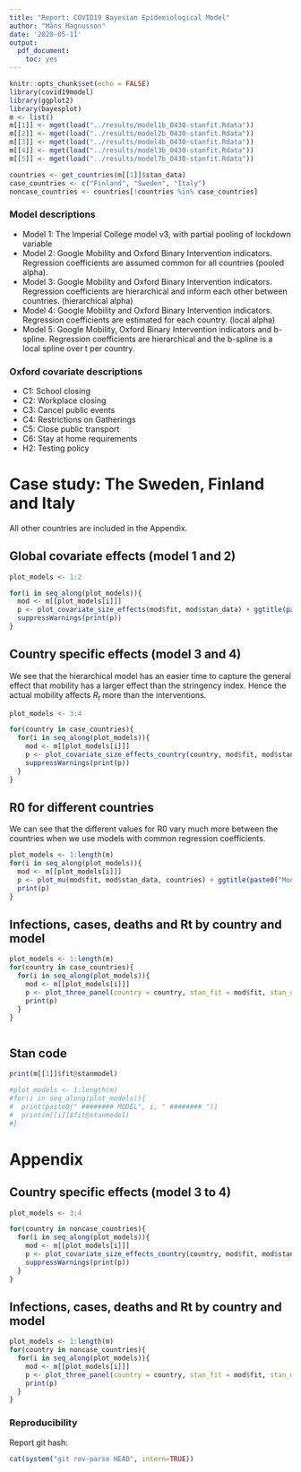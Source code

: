```yaml
---
title: "Report: COVID19 Bayesian Epidemiological Model"
author: "Måns Magnusson"
date: '2020-05-11'
output: 
  pdf_document: 
    toc: yes
---
```


```r
knitr::opts_chunk$set(echo = FALSE)
library(covid19model)
library(ggplot2)
library(bayesplot)
m <- list()
m[[1]] <- mget(load("../results/model1b_0430-stanfit.Rdata"))
m[[2]] <- mget(load("../results/model2b_0430-stanfit.Rdata"))
m[[3]] <- mget(load("../results/model4b_0430-stanfit.Rdata"))
m[[4]] <- mget(load("../results/model3b_0430-stanfit.Rdata"))
m[[5]] <- mget(load("../results/model7b_0430-stanfit.Rdata"))

countries <- get_countries(m[[1]]$stan_data)
case_countries <- c("Finland", "Sweden", "Italy")
noncase_countries <- countries[!countries %in% case_countries]
```

### Model descriptions

- Model 1: The Imperial College model v3, with partial pooling of lockdown variable
- Model 2: Google Mobility and Oxford Binary Intervention indicators. Regression coefficients are assumed common for all countries (pooled alpha).
- Model 3: Google Mobility and Oxford Binary Intervention indicators. Regression coefficients are hierarchical and inform each other between countries. (hierarchical alpha)
- Model 4: Google Mobility and Oxford Binary Intervention indicators. Regression coefficients are estimated for each country. (local alpha)
- Model 5: Google Mobility, Oxford Binary Intervention indicators and b-spline. Regression coefficients are hierarchical and the b-spline is a local spline over t per country.

### Oxford covariate descriptions

- C1: School closing
- C2: Workplace closing
- C3: Cancel public events
- C4: Restrictions on Gatherings
- C5: Close public transport
- C6: Stay at home requirements
- H2: Testing policy

# Case study: The Sweden, Finland and Italy

All other countries are included in the Appendix.

## Global covariate effects (model 1 and 2)

```r
plot_models <- 1:2

for(i in seq_along(plot_models)){
  mod <- m[[plot_models[i]]]
  p <- plot_covariate_size_effects(mod$fit, mod$stan_data) + ggtitle(paste0("Model", plot_models[i]))
  suppressWarnings(print(p))
}

```


## Country specific effects (model 3 and 4)

We see that the hierarchical model has an easier time to capture the general effect that mobility has a larger effect than the stringency index. Hence the actual mobility affects $R_t$ more than the interventions.

```r
plot_models <- 3:4

for(country in case_countries){
  for(i in seq_along(plot_models)){
    mod <- m[[plot_models[i]]]
    p <- plot_covariate_size_effects_country(country, mod$fit, mod$stan_data) + ggtitle(paste0(country, ", Model", plot_models[i]))
    suppressWarnings(print(p))
  }
}


```


## R0 for different countries

We can see that the different values for R0 vary much more between the countries when we use models with common regression coefficients.

```r
plot_models <- 1:length(m)
for(i in seq_along(plot_models)){
  mod <- m[[plot_models[i]]]
  p <- plot_mu(mod$fit, mod$stan_data, countries) + ggtitle(paste0("Model", plot_models[i]))
  print(p)
}
```



## Infections, cases, deaths and Rt by country and model

```r
plot_models <- 1:length(m)
for(country in case_countries){
  for(i in seq_along(plot_models)){
    mod <- m[[plot_models[i]]]
    p <- plot_three_panel(country = country, stan_fit = mod$fit, stan_data = mod$stan_data, daily_data = mod$daily_data, title = paste0(country, ": Model", plot_models[i]))
    print(p)
  }
}



```

## Stan code

```r
print(m[[1]]$fit@stanmodel)

#plot_models <- 1:length(m)
#for(i in seq_along(plot_models)){
#  print(paste0(" ######## MODEL", i, " ######## "))
#  print(m[[i]]$fit@stanmodel)
#}

```


# Appendix

## Country specific effects (model 3 to 4)

```r
plot_models <- 3:4

for(country in noncase_countries){
  for(i in seq_along(plot_models)){
    mod <- m[[plot_models[i]]]
    p <- plot_covariate_size_effects_country(country, mod$fit, mod$stan_data) + ggtitle(paste0(country, ", Model", plot_models[i]))
    suppressWarnings(print(p))
  }
}

```


## Infections, cases, deaths and Rt by country and model

```r
plot_models <- 1:length(m)
for(country in noncase_countries){
  for(i in seq_along(plot_models)){
    mod <- m[[plot_models[i]]]
    p <- plot_three_panel(country = country, stan_fit = mod$fit, stan_data = mod$stan_data, daily_data = mod$daily_data, title = paste0(country, ": Model", plot_models[i]))
    print(p)
  }
}

```

### Reproducibility

Report git hash: 
```r
cat(system("git rev-parse HEAD", intern=TRUE))
```
